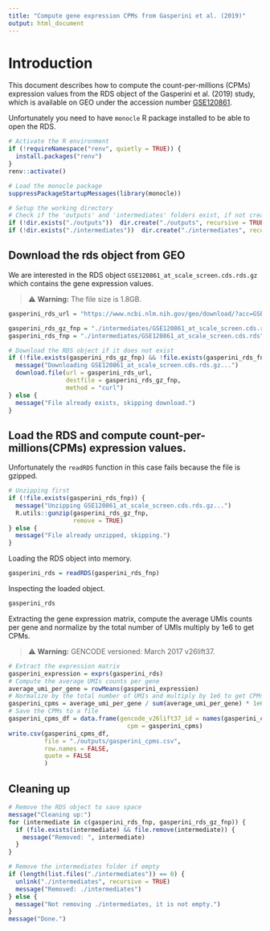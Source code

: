 ```yaml
---
title: "Compute gene expression CPMs from Gasperini et al. (2019)"
output: html_document
---
```


# Introduction

This document describes how to compute the count-per-millions (CPMs) expression 
values from the RDS object of the Gasperini et al. (2019) study, which is 
available on GEO under the accession number [GSE120861](https://www.ncbi.nlm.nih.gov/geo/query/acc.cgi?acc=GSE120861).

Unfortunately you need to have `monocle` R package installed to be able to open
the RDS.
```r
# Activate the R environment
if (!requireNamespace("renv", quietly = TRUE)) {
  install.packages("renv")
}
renv::activate()

# Load the monocle package
suppressPackageStartupMessages(library(monocle))

# Setup the working directory
# Check if the 'outputs' and 'intermediates' folders exist, if not create them.
if (!dir.exists("./outputs"))  dir.create("./outputs", recursive = TRUE)
if (!dir.exists("./intermediates"))  dir.create("./intermediates", recursive = TRUE)

```

## Download the rds object from GEO

We are interested in the RDS object `GSE120861_at_scale_screen.cds.rds.gz` which
contains the gene expression values.

> ⚠️ **Warning:** The file size is 1.8GB.

```r
gasperini_rds_url = "https://www.ncbi.nlm.nih.gov/geo/download/?acc=GSE120861&format=file&file=GSE120861%5Fat%5Fscale%5Fscreen%2Ecds%2Erds%2Egz"

gasperini_rds_gz_fnp = "./intermediates/GSE120861_at_scale_screen.cds.rds.gz"
gasperini_rds_fnp = "./intermediates/GSE120861_at_scale_screen.cds.rds"

# Download the RDS object if it does not exist
if (!file.exists(gasperini_rds_gz_fnp) && !file.exists(gasperini_rds_fnp)) {
  message("Downloading GSE120861_at_scale_screen.cds.rds.gz...")
  download.file(url = gasperini_rds_url,
                destfile = gasperini_rds_gz_fnp,
                method = "curl")
} else {
  message("File already exists, skipping download.")
}

```

## Load the RDS and compute count-per-millions(CPMs) expression values.

Unfortunately the `readRDS` function in this case fails because the file is gzipped.
```r
# Unzipping first
if (!file.exists(gasperini_rds_fnp)) {
  message("Unzipping GSE120861_at_scale_screen.cds.rds.gz...")
  R.utils::gunzip(gasperini_rds_gz_fnp,
                  remove = TRUE)
} else {
  message("File already unzipped, skipping.")
}
```

Loading the RDS object into memory.
```r
gasperini_rds = readRDS(gasperini_rds_fnp)
```

Inspecting the loaded object.
```r
gasperini_rds
```

Extracting the gene expression matrix, compute the average UMIs counts per gene
and normalize by the total number of UMIs multiply by 1e6 
to get CPMs.

> ⚠️ **Warning:** GENCODE versioned: March 2017 v26lift37.

```r
# Extract the expression matrix
gasperini_expression = exprs(gasperini_rds)
# Compute the average UMIs counts per gene
average_umi_per_gene = rowMeans(gasperini_expression)
# Normalize by the total number of UMIs and multiply by 1e6 to get CPMs
gasperini_cpms = average_umi_per_gene / sum(average_umi_per_gene) * 1e6
# Save the CPMs to a file
gasperini_cpms_df = data.frame(gencode_v26lift37_id = names(gasperini_cpms), 
                                 cpm = gasperini_cpms)
write.csv(gasperini_cpms_df, 
          file = "./outputs/gasperini_cpms.csv", 
          row.names = FALSE,
          quote = FALSE
          )

```

## Cleaning up
```r
# Remove the RDS object to save space
message("Cleaning up:")
for (intermediate in c(gasperini_rds_fnp, gasperini_rds_gz_fnp)) {
  if (file.exists(intermediate) && file.remove(intermediate)) {
    message("Removed: ", intermediate)
  }
}

# Remove the intermediates folder if empty
if (length(list.files("./intermediates")) == 0) {
  unlink("./intermediates", recursive = TRUE)
  message("Removed: ./intermediates")
} else {
  message("Not removing ./intermediates, it is not empty.")
}
message("Done.")
```



